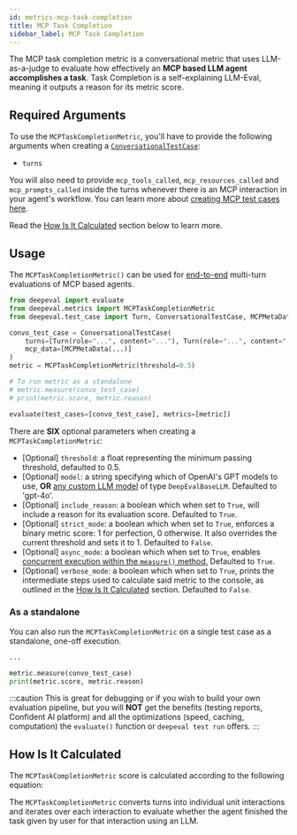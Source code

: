 ```yaml
---
id: metrics-mcp-task-completion
title: MCP Task Completion
sidebar_label: MCP Task Completion
---
```


<head>
  <link
    rel="canonical"
    href="https://deepeval.com/docs/metrics-mcp-task-completion"
  />
</head>


<MetricTagsDisplayer multiTurn={true} chatbot={true} referenceless={true} />

The MCP task completion metric is a conversational metric that uses LLM-as-a-judge to evaluate how effectively an **MCP based LLM agent accomplishes a task**. Task Completion is a self-explaining LLM-Eval, meaning it outputs a reason for its metric score.

## Required Arguments

To use the `MCPTaskCompletionMetric`, you'll have to provide the following arguments when creating a [`ConversationalTestCase`](https://www.deepeval.com/docs/evaluation-multiturn-test-cases):

- `turns`

You will also need to provide `mcp_tools_called`, `mcp_resources_called` and `mcp_prompts_called` inside the turns whenever there is an MCP interaction in your agent's workflow. You can learn more about [creating MCP test cases here](https://www.deepeval.com/docs/evaluation-mcp).

Read the [How Is It Calculated](#how-is-it-calculated) section below to learn more.

## Usage

The `MCPTaskCompletionMetric()` can be used for [end-to-end](/docs/evaluation-end-to-end-llm-evals) multi-turn evaluations of MCP based agents.

```python
from deepeval import evaluate
from deepeval.metrics import MCPTaskCompletionMetric
from deepeval.test_case import Turn, ConversationalTestCase, MCPMetaData

convo_test_case = ConversationalTestCase(
    turns=[Turn(role="...", content="..."), Turn(role="...", content="...")],
    mcp_data=[MCPMetaData(...)]
)
metric = MCPTaskCompletionMetric(threshold=0.5)

# To run metric as a standalone
# metric.measure(convo_test_case)
# print(metric.score, metric.reason)

evaluate(test_cases=[convo_test_case], metrics=[metric])
```

There are **SIX** optional parameters when creating a `MCPTaskCompletionMetric`:

- [Optional] `threshold`: a float representing the minimum passing threshold, defaulted to 0.5.
- [Optional] `model`: a string specifying which of OpenAI's GPT models to use, **OR** [any custom LLM model](/docs/metrics-introduction#using-a-custom-llm) of type `DeepEvalBaseLLM`. Defaulted to 'gpt-4o'.
- [Optional] `include_reason`: a boolean which when set to `True`, will include a reason for its evaluation score. Defaulted to `True`.
- [Optional] `strict_mode`: a boolean which when set to `True`, enforces a binary metric score: 1 for perfection, 0 otherwise. It also overrides the current threshold and sets it to 1. Defaulted to `False`.
- [Optional] `async_mode`: a boolean which when set to `True`, enables [concurrent execution within the `measure()` method.](/docs/metrics-introduction#measuring-a-metric-in-async) Defaulted to `True`.
- [Optional] `verbose_mode`: a boolean which when set to `True`, prints the intermediate steps used to calculate said metric to the console, as outlined in the [How Is It Calculated](#how-is-it-calculated) section. Defaulted to `False`.

### As a standalone

You can also run the `MCPTaskCompletionMetric` on a single test case as a standalone, one-off execution.

```python
...

metric.measure(convo_test_case)
print(metric.score, metric.reason)
```

:::caution
This is great for debugging or if you wish to build your own evaluation pipeline, but you will **NOT** get the benefits (testing reports, Confident AI platform) and all the optimizations (speed, caching, computation) the `evaluate()` function or `deepeval test run` offers.
:::

## How Is It Calculated

The `MCPTaskCompletionMetric` score is calculated according to the following equation:

<Equation formula="\text{MCP Task Completeness} = \frac{\text{Number of Tasks Satisfied in Each Interaction}}{\text{Total Number of Interactions}}" />

The `MCPTaskCompletionMetric` converts turns into individual unit interactions and iterates over each interaction to evaluate whether the agent finished the task given by user for that interaction using an LLM.
